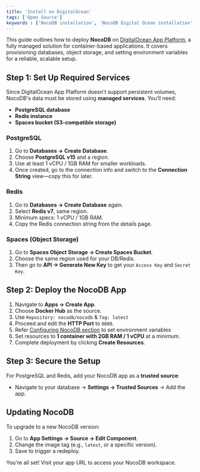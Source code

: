```yaml
---
title: 'Install on DigitalOcean'
tags: ['Open Source']
keywords : ['NocoDB installation', 'NocoDB Digital Ocean installation', 'NocoDB prerequisites']
---
```


This guide outlines how to deploy **NocoDB** on [DigitalOcean App Platform](https://www.digitalocean.com/products/app-platform), a fully managed solution for container-based applications. It covers provisioning databases, object storage, and setting environment variables for a reliable, scalable setup.

## Step 1: Set Up Required Services

Since DigitalOcean App Platform doesn't support persistent volumes, NocoDB's data must be stored using **managed services**. You’ll need:

* **PostgreSQL database**
* **Redis instance**
* **Spaces bucket (S3-compatible storage)**

### PostgreSQL

1. Go to **Databases → Create Database**.
2. Choose **PostgreSQL v15** and a region.
3. Use at least 1 vCPU / 1GB RAM for smaller workloads.
4. Once created, go to the connection info and switch to the **Connection String** view—copy this for later.

### Redis

1. Go to **Databases → Create Database** again.
2. Select **Redis v7**, same region.
3. Minimum specs: 1 vCPU / 1GB RAM.
4. Copy the Redis connection string from the details page.

### Spaces (Object Storage)

1. Go to **Spaces Object Storage → Create Spaces Bucket**.
2. Choose the same region used for your DB/Redis.
3. Then go to **API → Generate New Key** to get your `Access Key` and `Secret Key`.

## Step 2: Deploy the NocoDB App

1. Navigate to **Apps → Create App**.
2. Choose **Docker Hub** as the source.
3. Use `Repository: nocodb/nocodb` & `Tag: latest`
4. Proceed and edit the **HTTP Port** to `8080`.
5. Refer [Configuring NocoDB section](./configuring-nocodb#docker-image-configuration) to set environment variables
6. Set resources to **1 container with 2GB RAM / 1 vCPU** at a minimum.
7. Complete deployment by clicking **Create Resources**.

## Step 3: Secure the Setup

For PostgreSQL and Redis, add your NocoDB app as a **trusted source**:

* Navigate to your database → **Settings → Trusted Sources** → Add the app.

## Updating NocoDB

To upgrade to a new NocoDB version:

1. Go to **App Settings → Source → Edit Component**.
2. Change the image tag (e.g., `latest`, or a specific version).
3. Save to trigger a redeploy.

You're all set! Visit your app URL to access your NocoDB workspace.
